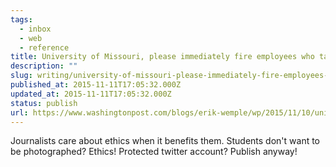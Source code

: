 ```yaml
---
tags:
  - inbox
  - web
  - reference
title: University of Missouri, please immediately fire employees who taunted media - The Washington Post
description: ""
slug: writing/university-of-missouri-please-immediately-fire-employees-who-taunted-media-the-washington-post
published_at: 2015-11-11T17:05:32.000Z
updated_at: 2015-11-11T17:05:32.000Z
status: publish
url: https://www.washingtonpost.com/blogs/erik-wemple/wp/2015/11/10/university-of-missouri-please-immediately-fire-employees-who-taunted-media/
---
```

Journalists care about ethics when it benefits them. Students don't want to be photographed? Ethics! Protected twitter account? Publish anyway!
